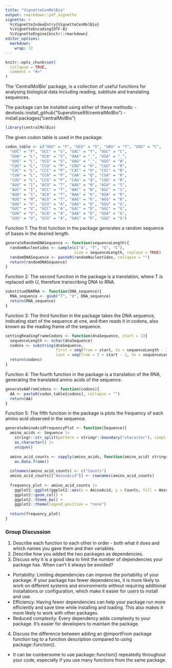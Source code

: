 ```yaml
---
title: "VignetteCenMolBio"
output: rmarkdown::pdf_vignette
vignette: >
  %\VignetteIndexEntry{VignetteCenMolBio}
  %\VignetteEncoding{UTF-8}
  %\VignetteEngine{knitr::rmarkdown}
editor_options: 
  markdown: 
    wrap: 72
---
```


```r
knitr::opts_chunk$set(
  collapse = TRUE,
  comment = "#>"
)
```

The 'CentralMolBio' package, is a collection of useful functions for
analysing biological data including reading, subtitute and translating
sequences.

The package can be installed using either of these methods: -
devtools::install_github("Superstinse99/centralMolBio") -
install.packages("centralMolBio")

```r
library(centralMolBio)
```

The given codon table is used in the package:

```r
codon_table <- c("UUU" = "F", "UCU" = "S", "UAU" = "Y", "UGU" = "C",
  "UUC" = "F", "UCC" = "S", "UAC" = "Y", "UGC" = "C",
  "UUA" = "L", "UCA" = "S", "UAA" = "_", "UGA" = "_",
  "UUG" = "L", "UCG" = "S", "UAG" = "_", "UGG" = "W",
  "CUU" = "L", "CCU" = "P", "CAU" = "H", "CGU" = "R",
  "CUC" = "L", "CCC" = "P", "CAC" = "H", "CGC" = "R",
  "CUA" = "L", "CCA" = "P", "CAA" = "Q", "CGA" = "R",
  "CUG" = "L", "CCG" = "P", "CAG" = "Q", "CGG" = "R",
  "AUU" = "I", "ACU" = "T", "AAU" = "N", "AGU" = "S",
  "AUC" = "I", "ACC" = "T", "AAC" = "N", "AGC" = "S",
  "AUA" = "I", "ACA" = "T", "AAA" = "K", "AGA" = "R",
  "AUG" = "M", "ACG" = "T", "AAG" = "K", "AGG" = "R",
  "GUU" = "V", "GCU" = "A", "GAU" = "D", "GGU" = "G",
  "GUC" = "V", "GCC" = "A", "GAC" = "D", "GGC" = "G",
  "GUA" = "V", "GCA" = "A", "GAA" = "E", "GGA" = "G",
  "GUG" = "V", "GCG" = "A", "GAG" = "E", "GGG" = "G")
```

Function 1: The first function in the package generates a random
sequence of bases in the desired length.

```r
generateRandomDNASequence <- function(sequenceLength){
  randomNucleotides <- sample(c("A", "T", "G", "C"), 
                              size = sequenceLength, replace = TRUE)
  randomDNASequence <- paste0(randomNucleotides, collapse = "")
  return(randomDNASequence)
}
```

Function 2: The second function in the package is a translation, where T
is replaced with U, therefore transcribing DNA to RNA.

```r
substitueDNARNA <- function(DNA_sequence){
  RNA_sequence <- gsub("T", "U", DNA_sequence)
  return(RNA_sequence)
}
```

Function 3: The third function in the package takes the DNA
sequence, indicating start of the sequence at one, and then reads it
in codons, also known as the reading frame of the sequence.

```r
settingReadingFrameCodons <- function(dnaSequence, start = 1){
  sequenceLength <- nchar(dnaSequence)
  codons <- substring(dnaSequence,
                      first = seq(from = start, to = sequenceLength - 3 + 1, by = 3),
                      last = seq(from = 3 + start - 1, to = sequenceLength, by = 3))
  return(codons)
}

```

Function 4: The fourth function in the package is a translation of the
RNA, generating the translated amino acids of the sequence.

```r
generateAAFromCodons <- function(codons){
  AA <- paste0(codon_table[codons], collapse = "")
  return(AA)
}
```

Function 5: The fifth function in the package is plots the frequency
of each amino acid observed in the sequence.

```r
generateAminoAcidFrequencyPlot <- function(Sequence){
  amino_acids <- Sequence |>
    stringr::str_split(pattern = stringr::boundary("character"), simplify = TRUE) |>
    as.character() |>
    unique()
  
  amino_acid_counts <- sapply(amino_acids, function(amino_acid) stringr::str_count(string = Sequence, pattern = amino_acid)) |>
    as.data.frame()
  
  colnames(amino_acid_counts) <- c("Counts")
  amino_acid_counts[["AminoAcid"]] <- rownames(amino_acid_counts)
  
  frequency_plot <- amino_acid_counts |>
    ggplot2::ggplot(ggplot2::aes(x = AminoAcid, y = Counts, fill = AminoAcid)) +
    ggplot2::geom_col() +
    ggplot2::theme_bw() +
    ggplot2::theme(legend.position = "none")
  
  return(frequency_plot)
}
```

### Group Discussion
1. Describe each function to each other in order - both what it does and which names you gave them and their variables.
2. Describe how you added the two packages as dependencies.
3. Discuss why it is a good idea to limit the number of dependencies your package has. When can’t it always be avoided?
* Portability: Limiting dependencies can improve the portability of your package. If your package has fewer dependencies, it is more likely to work on different systems and environments without requiring additional installations or configuration, which make it easier for users to install and use.
* Efficiency: Having fewer dependencies can help your package run more efficiently and save time while installing and loading. This also makes it more likely to work with other packages. 
* Reduced complexity: Every dependency adds complexity to your package. It's easier for developers to maintain the package.
4. Discuss the difference between adding an @importFrom package function tag to a function description compared to using package::function().
* It can be cumbersome to use package::function() repeatedly throughout your code, especially if you use many functions from the same package.


